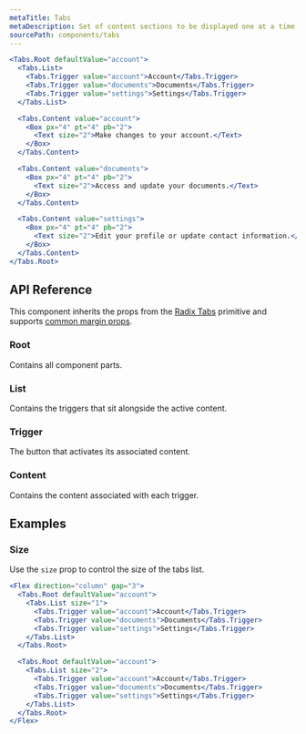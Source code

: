 ```yaml
---
metaTitle: Tabs
metaDescription: Set of content sections to be displayed one at a time.
sourcePath: components/tabs
---
```


```jsx live=true
<Tabs.Root defaultValue="account">
  <Tabs.List>
    <Tabs.Trigger value="account">Account</Tabs.Trigger>
    <Tabs.Trigger value="documents">Documents</Tabs.Trigger>
    <Tabs.Trigger value="settings">Settings</Tabs.Trigger>
  </Tabs.List>

  <Tabs.Content value="account">
    <Box px="4" pt="4" pb="2">
      <Text size="2">Make changes to your account.</Text>
    </Box>
  </Tabs.Content>

  <Tabs.Content value="documents">
    <Box px="4" pt="4" pb="2">
      <Text size="2">Access and update your documents.</Text>
    </Box>
  </Tabs.Content>

  <Tabs.Content value="settings">
    <Box px="4" pt="4" pb="2">
      <Text size="2">Edit your profile or update contact information.</Text>
    </Box>
  </Tabs.Content>
</Tabs.Root>
```

## API Reference

This component inherits the props from the [Radix Tabs](/primitives/docs/components/tabs) primitive and supports [common margin props](/themes/docs/theme/layout#margin-props).

### Root

Contains all component parts.

### List

Contains the triggers that sit alongside the active content.

<ThemesPropsTable name="tabsList" />

### Trigger

The button that activates its associated content.

### Content

Contains the content associated with each trigger.

## Examples

### Size

Use the `size` prop to control the size of the tabs list.

```jsx live=true
<Flex direction="column" gap="3">
  <Tabs.Root defaultValue="account">
    <Tabs.List size="1">
      <Tabs.Trigger value="account">Account</Tabs.Trigger>
      <Tabs.Trigger value="documents">Documents</Tabs.Trigger>
      <Tabs.Trigger value="settings">Settings</Tabs.Trigger>
    </Tabs.List>
  </Tabs.Root>

  <Tabs.Root defaultValue="account">
    <Tabs.List size="2">
      <Tabs.Trigger value="account">Account</Tabs.Trigger>
      <Tabs.Trigger value="documents">Documents</Tabs.Trigger>
      <Tabs.Trigger value="settings">Settings</Tabs.Trigger>
    </Tabs.List>
  </Tabs.Root>
</Flex>
```
